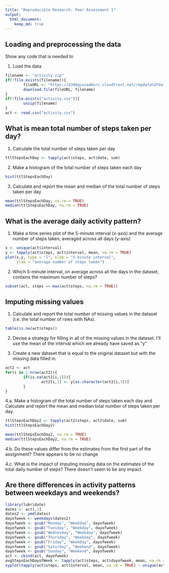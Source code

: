 ```yaml
---
title: "Reproducible Research: Peer Assessment 1"
output: 
  html_document:
    keep_md: true
---
```



## Loading and preprocessing the data

Show any code that is needed to

1. Load the data
```r
filename <- "activity.zip"
if(!file.exists(filename)){
        fileURL <- "https://d396qusza40orc.cloudfront.net/repdata%2Fdata%2Factivity.zip"
        download.file(fileURL, filename)
}
if(!file.exists("activity.csv")){
        unzip(filename)
}
act <- read.csv("activity.csv")
```
## What is mean total number of steps taken per day?
1. Calculate the total number of steps taken per day

```r
ttlStepsEachDay <- tapply(act$steps, act$date, sum)
```

2. Make a histogram of the total number of steps taken each day
```r
hist(ttlStepsEachDay)
```

3. Calculate and report the mean and median of the total number of steps 
        taken per day
```r
mean(ttlStepsEachDay, na.rm = TRUE)
median(ttlStepsEachDay, na.rm = TRUE)
```

## What is the average daily activity pattern?
1. Make a time series plot of the 5-minute interval (x-axis) and the average 
        number of steps taken, averaged across all days (y-axis)

```r
x <- unique(act$interval)
y <- tapply(act$steps, act$interval, mean, na.rm = TRUE)
plot(x,y, type = "l", xlab = "5-minute interval", 
     ylab = "average number of steps taken")
```

2. Which 5-minute interval, on average across all the days in the dataset, 
        contains the maximum number of steps?

```r
subset(act, steps == max(act$steps, na.rm = TRUE))
```

## Imputing missing values
1. Calculate and report the total number of missing values in the dataset 
        (i.e. the total number of rows with NAs).  

```r
table(is.na(act$steps))
```

2.  Devise a strategy for filling in all of the missing values in the dataset. 
        I'll use the mean of the interval which we already have saved as "y"
        
3.  Create a new dataset that is equal to the original dataset but with the 
        missing data filled in.

```r
act2 <- act
for(i in 1:nrow(act2)){
        if(is.na(act2[i,1])){
                act2[i,1] <- y[as.character(act2[i,3])]
        }        
}
```

4.a.  Make a histogram of the total number of steps taken each day and Calculate 
        and report the mean and median total number of steps taken per day.
        
```r
ttlStepsEachDay2 <- tapply(act2$steps, act2$date, sum)
hist(ttlStepsEachDay2)
```
```r
mean(ttlStepsEachDay2, na.rm = TRUE)
median(ttlStepsEachDay2, na.rm = TRUE)
```
        
4.b. Do these values differ from the estimates from the first part of the 
        assignment?  There appears to be no change
        
4.c. What is the impact of imputing missing data on the 
        estimates of the total daily number of steps?  There doesn't seem to be
        any impact.
        
        
## Are there differences in activity patterns between weekdays and weekends?
```r
library(lubridate)
dates <- act[,2]
dates2 <- ymd(dates)
dayofweek <- weekdays(dates2)
dayofweek <- gsub("Monday", "Weekday", dayofweek)
dayofweek <- gsub("Tuesday", "Weekday", dayofweek)
dayofweek <- gsub("Wednesday", "Weekday", dayofweek)
dayofweek <- gsub("Thursday", "Weekday", dayofweek)
dayofweek <- gsub("Friday", "Weekday", dayofweek)
dayofweek <- gsub("Saturday", "Weekend", dayofweek)
dayofweek <- gsub("Sunday", "Weekend", dayofweek)
act <- cbind(act, dayofweek)
avgStepsEachDayofWeek <- tapply(act$steps, act$dayofweek, mean, na.rm = TRUE)
xyplot(tapply(act$steps, act$interval, mean, na.rm = TRUE) ~ unique(act$interval) | unique(act$dayofweek), data = act, layout = c(1,2), type = "l", ylab = "Number of Steps", xlab = "interval")
```
